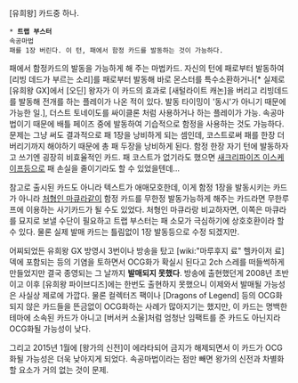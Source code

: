 [유희왕] 카드중 하나.

 * '''트랩 부스터'''
 속공마법
 패를 1장 버린다. 이 턴, 패에서 함정 카드를 발동하는 것이 가능하다.

패에서 함정카드의 발동을 가능하게 해 주는 마법카드. 자신의 턴에 패로부터 발동하여 [리빙 데드가 부르는 소리]를 패로부터 발동해 바로 몬스터를 특수소환하거나[* 실제로 [유희왕 GX]에서 [오딘] 왕자가 이 카드의 효과로 [새털라이트 캐논]을 버리고 리빙데드를 발동해 전개를 하는 플레이가 나온 적이 있다. 발동 타이밍이 '동시'가 아니기 때문에 가능한 일.], 더스트 토네이도를 싸이클론 처럼 사용하거나 하는 플레이가 가능. 속공마법이기 때문에 배틀 페이즈 중에 발동하여 기습적으로 함정을 사용하는 것도 가능하다. 문제는 그냥 써도 결과적으로 패 1장을 낭비하게 되는 셈인데, 코스트로써 패를 한장 더 버리기까지 해야하기 때문에 총 패 두장을 낭비하게 된다. 함정 한장 자기 턴에 발동하자고 쓰기엔 굉장히 비효율적인 카드. 패 코스트가 없기라도 했으면 [[새크리파이즈 이스케이프]]등으로 패 손실을 줄이기라도 할 수 있었을텐데... 

참고로 출시된 카드도 아니라 텍스트가 애매모호한데, 이게 함정 1장을 발동시키는 카드가 아니라 [[처형인 마큐라]]같이 함정 카드를 무한정 발동가능하게 해주는 카드라면 무한루프에 이용하는 사기카드가 될 수도 있었다. 처형인 마큐라랑 비교하자면, 이쪽은 마큐라를 묘지로 보낼 수단이 필요하고 트랩 부스터는 패 소모가 극심하기에 상호호환이라 할 수 있다. 물론 실제 발매 카드는 틀림없이 1장 발동등으로 수정 되겠지만.

어찌되었든 유희왕 GX 방영시 3번이나 방송을 탔고 [wiki:"마루후지 료" 헬카이저 료] 덱에 포함되는 등의 기염을 토하면서 OCG화가 확실시 된다고 2ch 스레를 떠들썩하게 만들었지만 결국 종영되는 그 날까지 '''발매되지 못했다'''. 방송에 출현했던게 2008년 초반이고 이후 [유희왕 파이브디즈]에는 한번도 출현하지 못했으니 이제와서 발매될 가능성은 사실상 제로에 가깝다. 물론 컬렉터즈 팩이나 [Dragons of Legend] 등의 OCG화되지 않은 카드들을 뜬금없이 OCG화하는 사례가 많아지기는 했지만, 이 카드는 명백한 테마에 소속된 카드가 아니고 [버서커 소울]처럼 엄청난 임팩트를 준 카드도 아닌지라 OCG화될 가능성이 낮다.

그리고 2015년 1월에 [왕가의 신전]이 에라타되어 금지가 해제되면서 이 카드가 OCG화될 가능성은 더욱 낮아지게 되었다. 속공마법이라는 점만 빼면 왕가의 신전과 차별화할 요소가 거의 없는 것이 문제.
